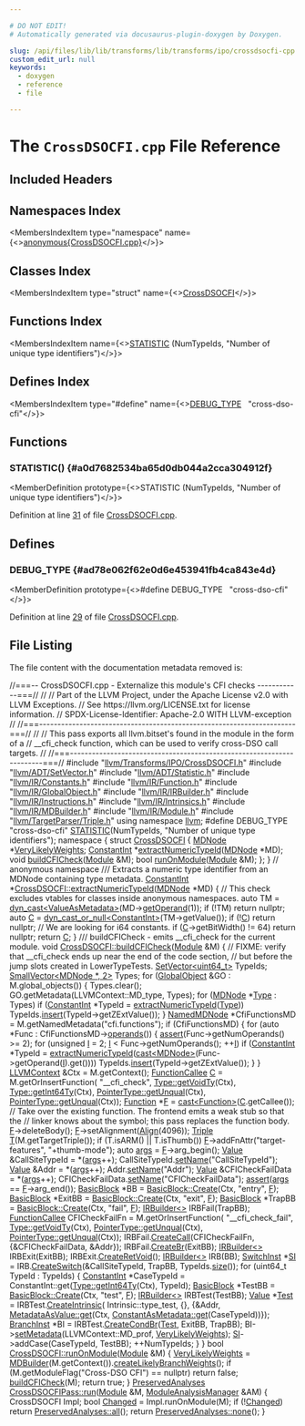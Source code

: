 ```yaml
---

# DO NOT EDIT!
# Automatically generated via docusaurus-plugin-doxygen by Doxygen.

slug: /api/files/lib/lib/transforms/lib/transforms/ipo/crossdsocfi-cpp
custom_edit_url: null
keywords:
  - doxygen
  - reference
  - file

---
```





# The `CrossDSOCFI.cpp` File Reference

<DoxygenPage pluginConfig={pluginConfig}>



## Included Headers

<IncludesList>
<IncludesListItem
  filePath="llvm/Transforms/IPO/CrossDSOCFI.h"
  permalink="/docs/api/files/include/include/llvm/include/llvm/transforms/include/llvm/transforms/ipo/crossdsocfi-h"
  isLocal="true" />
<IncludesListItem
  filePath="llvm/ADT/SetVector.h"
  permalink="/docs/api/files/include/include/llvm/include/llvm/adt/setvector-h"
  isLocal="true" />
<IncludesListItem
  filePath="llvm/ADT/Statistic.h"
  permalink="/docs/api/files/include/include/llvm/include/llvm/adt/statistic-h"
  isLocal="true" />
<IncludesListItem
  filePath="llvm/IR/Constants.h"
  permalink="/docs/api/files/include/include/llvm/include/llvm/ir/constants-h"
  isLocal="true" />
<IncludesListItem
  filePath="llvm/IR/Function.h"
  permalink="/docs/api/files/include/include/llvm/include/llvm/ir/function-h"
  isLocal="true" />
<IncludesListItem
  filePath="llvm/IR/GlobalObject.h"
  permalink="/docs/api/files/include/include/llvm/include/llvm/ir/globalobject-h"
  isLocal="true" />
<IncludesListItem
  filePath="llvm/IR/IRBuilder.h"
  permalink="/docs/api/files/include/include/llvm/include/llvm/ir/irbuilder-h"
  isLocal="true" />
<IncludesListItem
  filePath="llvm/IR/Instructions.h"
  permalink="/docs/api/files/include/include/llvm/include/llvm/ir/instructions-h"
  isLocal="true" />
<IncludesListItem
  filePath="llvm/IR/Intrinsics.h"
  permalink="/docs/api/files/include/include/llvm/include/llvm/ir/intrinsics-h"
  isLocal="true" />
<IncludesListItem
  filePath="llvm/IR/MDBuilder.h"
  permalink="/docs/api/files/include/include/llvm/include/llvm/ir/mdbuilder-h"
  isLocal="true" />
<IncludesListItem
  filePath="llvm/IR/Module.h"
  permalink="/docs/api/files/include/include/llvm/include/llvm/ir/module-h"
  isLocal="true" />
<IncludesListItem
  filePath="llvm/TargetParser/Triple.h"
  permalink="/docs/api/files/include/include/llvm/include/llvm/targetparser/triple-h"
  isLocal="true" />
</IncludesList>

## Namespaces Index

<MembersIndex>

<MembersIndexItem
  type="namespace"
  name={<><a href="/docs/api/namespaces/anonymous-crossdsocfi-cpp-">anonymous&#123;CrossDSOCFI.cpp&#125;</a></>}>
</MembersIndexItem>

</MembersIndex>

## Classes Index

<MembersIndex>

<MembersIndexItem
  type="struct"
  name={<><a href="/docs/api/structs/anonymous-namespace-crossdsocfi-cpp-/crossdsocfi">CrossDSOCFI</a></>}>
</MembersIndexItem>

</MembersIndex>

## Functions Index

<MembersIndex>

<MembersIndexItem
  name={<><a href="#a0d7682534ba65d0db044a2cca304912f">STATISTIC</a> (NumTypeIds, &quot;Number of unique type identifiers&quot;)</>}>
</MembersIndexItem>

</MembersIndex>

## Defines Index

<MembersIndex>

<MembersIndexItem
  type="#define"
  name={<><a href="#ad78e062f62e0d6e453941fb4ca843e4d">DEBUG&#95;TYPE</a>&nbsp;&nbsp;&nbsp;&quot;cross-dso-cfi&quot;</>}>
</MembersIndexItem>

</MembersIndex>


<SectionDefinition>

## Functions

### STATISTIC() {#a0d7682534ba65d0db044a2cca304912f}

<MemberDefinition
  prototype={<>STATISTIC (NumTypeIds, &quot;Number of unique type identifiers&quot;)</>}>

Definition at line <a href="#l00031">31</a> of file <a href="/docs/api/files/lib/lib/transforms/lib/transforms/ipo/crossdsocfi-cpp">CrossDSOCFI.cpp</a>.
</MemberDefinition>

</SectionDefinition>

<SectionDefinition>

## Defines

### DEBUG&#95;TYPE {#ad78e062f62e0d6e453941fb4ca843e4d}

<MemberDefinition
  prototype={<>#define DEBUG&#95;TYPE&nbsp;&nbsp;&nbsp;&quot;cross-dso-cfi&quot;</>}>

Definition at line <a href="#l00029">29</a> of file <a href="/docs/api/files/lib/lib/transforms/lib/transforms/ipo/crossdsocfi-cpp">CrossDSOCFI.cpp</a>.
</MemberDefinition>

</SectionDefinition>

## File Listing

The file content with the documentation metadata removed is:

<ProgramListing>

<Link id="l00001" /><CodeLine lineNumber="1"><span class="doxyHighlightComment">//===-- CrossDSOCFI.cpp - Externalize this module&#39;s CFI checks ------------===//</span></CodeLine>
<Link id="l00002" /><CodeLine lineNumber="2"><span class="doxyHighlightComment">//</span></CodeLine>
<Link id="l00003" /><CodeLine lineNumber="3"><span class="doxyHighlightComment">// Part of the LLVM Project, under the Apache License v2.0 with LLVM Exceptions.</span></CodeLine>
<Link id="l00004" /><CodeLine lineNumber="4"><span class="doxyHighlightComment">// See https://llvm.org/LICENSE.txt for license information.</span></CodeLine>
<Link id="l00005" /><CodeLine lineNumber="5"><span class="doxyHighlightComment">// SPDX-License-Identifier: Apache-2.0 WITH LLVM-exception</span></CodeLine>
<Link id="l00006" /><CodeLine lineNumber="6"><span class="doxyHighlightComment">//</span></CodeLine>
<Link id="l00007" /><CodeLine lineNumber="7"><span class="doxyHighlightComment">//===----------------------------------------------------------------------===//</span></CodeLine>
<Link id="l00008" /><CodeLine lineNumber="8"><span class="doxyHighlightComment">//</span></CodeLine>
<Link id="l00009" /><CodeLine lineNumber="9"><span class="doxyHighlightComment">// This pass exports all llvm.bitset&#39;s found in the module in the form of a</span></CodeLine>
<Link id="l00010" /><CodeLine lineNumber="10"><span class="doxyHighlightComment">// &#95;&#95;cfi&#95;check function, which can be used to verify cross-DSO call targets.</span></CodeLine>
<Link id="l00011" /><CodeLine lineNumber="11"><span class="doxyHighlightComment">//</span></CodeLine>
<Link id="l00012" /><CodeLine lineNumber="12"><span class="doxyHighlightComment">//===----------------------------------------------------------------------===//</span></CodeLine>
<Link id="l00013" /><CodeLine lineNumber="13"></CodeLine>
<Link id="l00014" /><CodeLine lineNumber="14"><span class="doxyHighlightPreprocessor">#include &quot;<a href="/docs/api/files/include/include/llvm/include/llvm/transforms/include/llvm/transforms/ipo/crossdsocfi-h">llvm/Transforms/IPO/CrossDSOCFI.h</a>&quot;</span></CodeLine>
<Link id="l00015" /><CodeLine lineNumber="15"><span class="doxyHighlightPreprocessor">#include &quot;<a href="/docs/api/files/include/include/llvm/include/llvm/adt/setvector-h">llvm/ADT/SetVector.h</a>&quot;</span></CodeLine>
<Link id="l00016" /><CodeLine lineNumber="16"><span class="doxyHighlightPreprocessor">#include &quot;<a href="/docs/api/files/include/include/llvm/include/llvm/adt/statistic-h">llvm/ADT/Statistic.h</a>&quot;</span></CodeLine>
<Link id="l00017" /><CodeLine lineNumber="17"><span class="doxyHighlightPreprocessor">#include &quot;<a href="/docs/api/files/include/include/llvm/include/llvm/ir/constants-h">llvm/IR/Constants.h</a>&quot;</span></CodeLine>
<Link id="l00018" /><CodeLine lineNumber="18"><span class="doxyHighlightPreprocessor">#include &quot;<a href="/docs/api/files/include/include/llvm/include/llvm/ir/function-h">llvm/IR/Function.h</a>&quot;</span></CodeLine>
<Link id="l00019" /><CodeLine lineNumber="19"><span class="doxyHighlightPreprocessor">#include &quot;<a href="/docs/api/files/include/include/llvm/include/llvm/ir/globalobject-h">llvm/IR/GlobalObject.h</a>&quot;</span></CodeLine>
<Link id="l00020" /><CodeLine lineNumber="20"><span class="doxyHighlightPreprocessor">#include &quot;<a href="/docs/api/files/include/include/llvm/include/llvm/ir/irbuilder-h">llvm/IR/IRBuilder.h</a>&quot;</span></CodeLine>
<Link id="l00021" /><CodeLine lineNumber="21"><span class="doxyHighlightPreprocessor">#include &quot;<a href="/docs/api/files/include/include/llvm/include/llvm/ir/instructions-h">llvm/IR/Instructions.h</a>&quot;</span></CodeLine>
<Link id="l00022" /><CodeLine lineNumber="22"><span class="doxyHighlightPreprocessor">#include &quot;<a href="/docs/api/files/include/include/llvm/include/llvm/ir/intrinsics-h">llvm/IR/Intrinsics.h</a>&quot;</span></CodeLine>
<Link id="l00023" /><CodeLine lineNumber="23"><span class="doxyHighlightPreprocessor">#include &quot;<a href="/docs/api/files/include/include/llvm/include/llvm/ir/mdbuilder-h">llvm/IR/MDBuilder.h</a>&quot;</span></CodeLine>
<Link id="l00024" /><CodeLine lineNumber="24"><span class="doxyHighlightPreprocessor">#include &quot;<a href="/docs/api/files/include/include/llvm/include/llvm/ir/module-h">llvm/IR/Module.h</a>&quot;</span></CodeLine>
<Link id="l00025" /><CodeLine lineNumber="25"><span class="doxyHighlightPreprocessor">#include &quot;<a href="/docs/api/files/include/include/llvm/include/llvm/targetparser/triple-h">llvm/TargetParser/Triple.h</a>&quot;</span></CodeLine>
<Link id="l00026" /><CodeLine lineNumber="26"></CodeLine>
<Link id="l00027" /><CodeLine lineNumber="27"><span class="doxyHighlightKeyword">using namespace </span><span class="doxyHighlight"><a href="/docs/api/namespaces/llvm">llvm</a>;</span></CodeLine>
<Link id="l00028" /><CodeLine lineNumber="28"></CodeLine>
<Link id="l00029" /><CodeLine lineNumber="29" lineLink="#ad78e062f62e0d6e453941fb4ca843e4d"><span class="doxyHighlightPreprocessor">#define DEBUG&#95;TYPE &quot;cross-dso-cfi&quot;</span></CodeLine>
<Link id="l00030" /><CodeLine lineNumber="30"></CodeLine>
<Link id="l00031" /><CodeLine lineNumber="31" lineLink="#a0d7682534ba65d0db044a2cca304912f"><span class="doxyHighlight"><a href="/docs/api/files/include/include/llvm/include/llvm/adt/statistic-h/#ad6117415b93e5675d5a6c8e1855b3b2f">STATISTIC</a>(NumTypeIds, </span><span class="doxyHighlightStringLiteral">&quot;Number of unique type identifiers&quot;</span><span class="doxyHighlight">);</span></CodeLine>
<Link id="l00032" /><CodeLine lineNumber="32"></CodeLine>
<Link id="l00033" /><CodeLine lineNumber="33" lineLink="/docs/api/namespaces/anonymous-crossdsocfi-cpp-"><span class="doxyHighlightKeyword">namespace </span><span class="doxyHighlight">&#123;</span></CodeLine>
<Link id="l00034" /><CodeLine lineNumber="34"></CodeLine>
<Link id="l00035" /><CodeLine lineNumber="35" lineLink="/docs/api/structs/anonymous-namespace-crossdsocfi-cpp-/crossdsocfi"><span class="doxyHighlightKeyword">struct </span><span class="doxyHighlight"><a href="/docs/api/structs/anonymous-namespace-crossdsocfi-cpp-/crossdsocfi">CrossDSOCFI</a> &#123;</span></CodeLine>
<Link id="l00036" /><CodeLine lineNumber="36" lineLink="/docs/api/structs/anonymous-namespace-crossdsocfi-cpp-/crossdsocfi/#a2a38f5d6b0be2d93cae2fb81ac1231c5"><span class="doxyHighlight">  <a href="/docs/api/classes/llvm/mdnode">MDNode</a> &#42;<a href="/docs/api/structs/anonymous-namespace-crossdsocfi-cpp-/crossdsocfi/#a2a38f5d6b0be2d93cae2fb81ac1231c5">VeryLikelyWeights</a>;</span></CodeLine>
<Link id="l00037" /><CodeLine lineNumber="37"></CodeLine>
<Link id="l00038" /><CodeLine lineNumber="38"><span class="doxyHighlight">  <a href="/docs/api/classes/llvm/constantint">ConstantInt</a> &#42;<a href="/docs/api/structs/anonymous-namespace-crossdsocfi-cpp-/crossdsocfi/#a91adb0f0d4cc8b82519a400e852ed2e4">extractNumericTypeId</a>(<a href="/docs/api/classes/llvm/mdnode">MDNode</a> &#42;MD);</span></CodeLine>
<Link id="l00039" /><CodeLine lineNumber="39"><span class="doxyHighlight">  </span><span class="doxyHighlightKeywordType">void</span><span class="doxyHighlight"> <a href="/docs/api/structs/anonymous-namespace-crossdsocfi-cpp-/crossdsocfi/#ab29f15fad3f35ea8248e93e3dc805224">buildCFICheck</a>(<a href="/docs/api/classes/llvm/module">Module</a> &amp;M);</span></CodeLine>
<Link id="l00040" /><CodeLine lineNumber="40"><span class="doxyHighlight">  </span><span class="doxyHighlightKeywordType">bool</span><span class="doxyHighlight"> <a href="/docs/api/structs/anonymous-namespace-crossdsocfi-cpp-/crossdsocfi/#a1446c390b416fa0c68a832b3eb623b2d">runOnModule</a>(<a href="/docs/api/classes/llvm/module">Module</a> &amp;M);</span></CodeLine>
<Link id="l00041" /><CodeLine lineNumber="41"><span class="doxyHighlight">&#125;;</span></CodeLine>
<Link id="l00042" /><CodeLine lineNumber="42"></CodeLine>
<Link id="l00043" /><CodeLine lineNumber="43"><span class="doxyHighlight">&#125; </span><span class="doxyHighlightComment">// anonymous namespace</span></CodeLine>
<Link id="l00044" /><CodeLine lineNumber="44"></CodeLine>
<Link id="l00045" /><CodeLine lineNumber="45"><span class="doxyHighlightComment">/// Extracts a numeric type identifier from an MDNode containing type metadata.</span></CodeLine>
<Link id="l00046" /><CodeLine lineNumber="46" lineLink="/docs/api/structs/anonymous-namespace-crossdsocfi-cpp-/crossdsocfi/#a91adb0f0d4cc8b82519a400e852ed2e4"><span class="doxyHighlight"><a href="/docs/api/classes/llvm/constantint">ConstantInt</a> &#42;<a href="/docs/api/structs/anonymous-namespace-crossdsocfi-cpp-/crossdsocfi/#a91adb0f0d4cc8b82519a400e852ed2e4">CrossDSOCFI::extractNumericTypeId</a>(<a href="/docs/api/classes/llvm/mdnode">MDNode</a> &#42;MD) &#123;</span></CodeLine>
<Link id="l00047" /><CodeLine lineNumber="47"><span class="doxyHighlight">  </span><span class="doxyHighlightComment">// This check excludes vtables for classes inside anonymous namespaces.</span></CodeLine>
<Link id="l00048" /><CodeLine lineNumber="48"><span class="doxyHighlight">  </span><span class="doxyHighlightKeyword">auto</span><span class="doxyHighlight"> TM = <a href="/docs/api/namespaces/llvm/#a22eeee01734061ac1b31ccd994c49eef">dyn&#95;cast&lt;ValueAsMetadata&gt;</a>(MD-&gt;<a href="/docs/api/classes/llvm/mdnode/#a42409838a49255a3770da1469872f20b">getOperand</a>(1));</span></CodeLine>
<Link id="l00049" /><CodeLine lineNumber="49"><span class="doxyHighlight">  </span><span class="doxyHighlightKeywordFlow">if</span><span class="doxyHighlight"> (!TM)</span></CodeLine>
<Link id="l00050" /><CodeLine lineNumber="50"><span class="doxyHighlight">    </span><span class="doxyHighlightKeywordFlow">return</span><span class="doxyHighlight"> </span><span class="doxyHighlightKeyword">nullptr</span><span class="doxyHighlight">;</span></CodeLine>
<Link id="l00051" /><CodeLine lineNumber="51"><span class="doxyHighlight">  </span><span class="doxyHighlightKeyword">auto</span><span class="doxyHighlight"> <a href="/docs/api/namespaces/llvm/callingconv/#ac6aa1387c4375260e2468eb5a77fdb4cafd841a49aec1539bc88abc8ff9e170fb">C</a> = <a href="/docs/api/namespaces/llvm/#a5f6182886dc2f96c204299e92c1565d5">dyn&#95;cast&#95;or&#95;null&lt;ConstantInt&gt;</a>(TM-&gt;getValue());</span></CodeLine>
<Link id="l00052" /><CodeLine lineNumber="52"><span class="doxyHighlight">  </span><span class="doxyHighlightKeywordFlow">if</span><span class="doxyHighlight"> (!<a href="/docs/api/namespaces/llvm/callingconv/#ac6aa1387c4375260e2468eb5a77fdb4cafd841a49aec1539bc88abc8ff9e170fb">C</a>) </span><span class="doxyHighlightKeywordFlow">return</span><span class="doxyHighlight"> </span><span class="doxyHighlightKeyword">nullptr</span><span class="doxyHighlight">;</span></CodeLine>
<Link id="l00053" /><CodeLine lineNumber="53"><span class="doxyHighlight">  </span><span class="doxyHighlightComment">// We are looking for i64 constants.</span></CodeLine>
<Link id="l00054" /><CodeLine lineNumber="54"><span class="doxyHighlight">  </span><span class="doxyHighlightKeywordFlow">if</span><span class="doxyHighlight"> (<a href="/docs/api/namespaces/llvm/callingconv/#ac6aa1387c4375260e2468eb5a77fdb4cafd841a49aec1539bc88abc8ff9e170fb">C</a>-&gt;getBitWidth() != 64) </span><span class="doxyHighlightKeywordFlow">return</span><span class="doxyHighlight"> </span><span class="doxyHighlightKeyword">nullptr</span><span class="doxyHighlight">;</span></CodeLine>
<Link id="l00055" /><CodeLine lineNumber="55"></CodeLine>
<Link id="l00056" /><CodeLine lineNumber="56"><span class="doxyHighlight">  </span><span class="doxyHighlightKeywordFlow">return</span><span class="doxyHighlight"> <a href="/docs/api/namespaces/llvm/callingconv/#ac6aa1387c4375260e2468eb5a77fdb4cafd841a49aec1539bc88abc8ff9e170fb">C</a>;</span></CodeLine>
<Link id="l00057" /><CodeLine lineNumber="57"><span class="doxyHighlight">&#125;</span></CodeLine>
<Link id="l00058" /><CodeLine lineNumber="58"></CodeLine>
<Link id="l00059" /><CodeLine lineNumber="59"><span class="doxyHighlightComment">/// buildCFICheck - emits &#95;&#95;cfi&#95;check for the current module.</span></CodeLine>
<Link id="l00060" /><CodeLine lineNumber="60" lineLink="/docs/api/structs/anonymous-namespace-crossdsocfi-cpp-/crossdsocfi/#ab29f15fad3f35ea8248e93e3dc805224"><span class="doxyHighlightKeywordType">void</span><span class="doxyHighlight"> <a href="/docs/api/structs/anonymous-namespace-crossdsocfi-cpp-/crossdsocfi/#ab29f15fad3f35ea8248e93e3dc805224">CrossDSOCFI::buildCFICheck</a>(<a href="/docs/api/classes/llvm/module">Module</a> &amp;M) &#123;</span></CodeLine>
<Link id="l00061" /><CodeLine lineNumber="61"><span class="doxyHighlight">  </span><span class="doxyHighlightComment">// FIXME: verify that &#95;&#95;cfi&#95;check ends up near the end of the code section,</span></CodeLine>
<Link id="l00062" /><CodeLine lineNumber="62"><span class="doxyHighlight">  </span><span class="doxyHighlightComment">// but before the jump slots created in LowerTypeTests.</span></CodeLine>
<Link id="l00063" /><CodeLine lineNumber="63"><span class="doxyHighlight">  <a href="/docs/api/classes/llvm/setvector">SetVector&lt;uint64&#95;t&gt;</a> TypeIds;</span></CodeLine>
<Link id="l00064" /><CodeLine lineNumber="64"><span class="doxyHighlight">  <a href="/docs/api/classes/llvm/smallvector">SmallVector&lt;MDNode &#42;, 2&gt;</a> Types;</span></CodeLine>
<Link id="l00065" /><CodeLine lineNumber="65"><span class="doxyHighlight">  </span><span class="doxyHighlightKeywordFlow">for</span><span class="doxyHighlight"> (<a href="/docs/api/classes/llvm/globalobject">GlobalObject</a> &amp;GO : M.global&#95;objects()) &#123;</span></CodeLine>
<Link id="l00066" /><CodeLine lineNumber="66"><span class="doxyHighlight">    Types.clear();</span></CodeLine>
<Link id="l00067" /><CodeLine lineNumber="67"><span class="doxyHighlight">    GO.getMetadata(LLVMContext::MD&#95;type, Types);</span></CodeLine>
<Link id="l00068" /><CodeLine lineNumber="68"><span class="doxyHighlight">    </span><span class="doxyHighlightKeywordFlow">for</span><span class="doxyHighlight"> (<a href="/docs/api/classes/llvm/mdnode">MDNode</a> &#42;<a href="/docs/api/classes/llvm/type">Type</a> : Types)</span></CodeLine>
<Link id="l00069" /><CodeLine lineNumber="69"><span class="doxyHighlight">      </span><span class="doxyHighlightKeywordFlow">if</span><span class="doxyHighlight"> (<a href="/docs/api/classes/llvm/constantint">ConstantInt</a> &#42;TypeId = <a href="/docs/api/structs/anonymous-namespace-crossdsocfi-cpp-/crossdsocfi/#a91adb0f0d4cc8b82519a400e852ed2e4">extractNumericTypeId</a>(<a href="/docs/api/classes/llvm/type">Type</a>))</span></CodeLine>
<Link id="l00070" /><CodeLine lineNumber="70"><span class="doxyHighlight">        TypeIds.<a href="/docs/api/classes/llvm/setvector/#af34eb71cc483e84d2eca80575cb9ccde">insert</a>(TypeId-&gt;getZExtValue());</span></CodeLine>
<Link id="l00071" /><CodeLine lineNumber="71"><span class="doxyHighlight">  &#125;</span></CodeLine>
<Link id="l00072" /><CodeLine lineNumber="72"></CodeLine>
<Link id="l00073" /><CodeLine lineNumber="73"><span class="doxyHighlight">  <a href="/docs/api/classes/llvm/namedmdnode">NamedMDNode</a> &#42;CfiFunctionsMD = M.getNamedMetadata(</span><span class="doxyHighlightStringLiteral">&quot;cfi.functions&quot;</span><span class="doxyHighlight">);</span></CodeLine>
<Link id="l00074" /><CodeLine lineNumber="74"><span class="doxyHighlight">  </span><span class="doxyHighlightKeywordFlow">if</span><span class="doxyHighlight"> (CfiFunctionsMD) &#123;</span></CodeLine>
<Link id="l00075" /><CodeLine lineNumber="75"><span class="doxyHighlight">    </span><span class="doxyHighlightKeywordFlow">for</span><span class="doxyHighlight"> (</span><span class="doxyHighlightKeyword">auto</span><span class="doxyHighlight"> &#42;Func : CfiFunctionsMD-&gt;<a href="/docs/api/classes/llvm/namedmdnode/#adc55e223d70c06a924fd5cb248052d9d">operands</a>()) &#123;</span></CodeLine>
<Link id="l00076" /><CodeLine lineNumber="76"><span class="doxyHighlight">      <a href="/docs/api/files/lib/lib/target/lib/target/amdgpu/silowercontrolflow-cpp/#a4868c5d81c5ccc98c47aeab6244346a0">assert</a>(Func-&gt;getNumOperands() &gt;= 2);</span></CodeLine>
<Link id="l00077" /><CodeLine lineNumber="77"><span class="doxyHighlight">      </span><span class="doxyHighlightKeywordFlow">for</span><span class="doxyHighlight"> (</span><span class="doxyHighlightKeywordType">unsigned</span><span class="doxyHighlight"> <a href="/docs/api/files/lib/lib/support/md5-cpp/#ac0eafdc9ee161b71e7af98af736952fd">I</a> = 2; <a href="/docs/api/files/lib/lib/support/md5-cpp/#ac0eafdc9ee161b71e7af98af736952fd">I</a> &lt; Func-&gt;getNumOperands(); ++<a href="/docs/api/files/lib/lib/support/md5-cpp/#ac0eafdc9ee161b71e7af98af736952fd">I</a>)</span></CodeLine>
<Link id="l00078" /><CodeLine lineNumber="78"><span class="doxyHighlight">        </span><span class="doxyHighlightKeywordFlow">if</span><span class="doxyHighlight"> (<a href="/docs/api/classes/llvm/constantint">ConstantInt</a> &#42;TypeId =</span></CodeLine>
<Link id="l00079" /><CodeLine lineNumber="79"><span class="doxyHighlight">                <a href="/docs/api/structs/anonymous-namespace-crossdsocfi-cpp-/crossdsocfi/#a91adb0f0d4cc8b82519a400e852ed2e4">extractNumericTypeId</a>(<a href="/docs/api/namespaces/llvm/#ac4fc845f5ed92de63cd4474f128f5fc5">cast&lt;MDNode&gt;</a>(Func-&gt;getOperand(<a href="/docs/api/files/lib/lib/support/md5-cpp/#ac0eafdc9ee161b71e7af98af736952fd">I</a>).get())))</span></CodeLine>
<Link id="l00080" /><CodeLine lineNumber="80"><span class="doxyHighlight">          TypeIds.<a href="/docs/api/classes/llvm/setvector/#af34eb71cc483e84d2eca80575cb9ccde">insert</a>(TypeId-&gt;getZExtValue());</span></CodeLine>
<Link id="l00081" /><CodeLine lineNumber="81"><span class="doxyHighlight">    &#125;</span></CodeLine>
<Link id="l00082" /><CodeLine lineNumber="82"><span class="doxyHighlight">  &#125;</span></CodeLine>
<Link id="l00083" /><CodeLine lineNumber="83"></CodeLine>
<Link id="l00084" /><CodeLine lineNumber="84"><span class="doxyHighlight">  <a href="/docs/api/classes/llvm/llvmcontext">LLVMContext</a> &amp;Ctx = M.getContext();</span></CodeLine>
<Link id="l00085" /><CodeLine lineNumber="85"><span class="doxyHighlight">  <a href="/docs/api/classes/llvm/functioncallee">FunctionCallee</a> <a href="/docs/api/namespaces/llvm/callingconv/#ac6aa1387c4375260e2468eb5a77fdb4cafd841a49aec1539bc88abc8ff9e170fb">C</a> = M.getOrInsertFunction(</span></CodeLine>
<Link id="l00086" /><CodeLine lineNumber="86"><span class="doxyHighlight">      </span><span class="doxyHighlightStringLiteral">&quot;&#95;&#95;cfi&#95;check&quot;</span><span class="doxyHighlight">, <a href="/docs/api/classes/llvm/type/#a6e20e76960d952de088354cbcd14c3ab">Type::getVoidTy</a>(Ctx), <a href="/docs/api/classes/llvm/type/#a05186fa23e4d11b9855a9599ba87a4b7">Type::getInt64Ty</a>(Ctx),</span></CodeLine>
<Link id="l00087" /><CodeLine lineNumber="87"><span class="doxyHighlight">      <a href="/docs/api/classes/llvm/pointertype/#af8a1dbdbfd89aa4899b3c0d39495d0dd">PointerType::getUnqual</a>(Ctx), <a href="/docs/api/classes/llvm/pointertype/#af8a1dbdbfd89aa4899b3c0d39495d0dd">PointerType::getUnqual</a>(Ctx));</span></CodeLine>
<Link id="l00088" /><CodeLine lineNumber="88"><span class="doxyHighlight">  <a href="/docs/api/classes/llvm/function">Function</a> &#42;<a href="/docs/api/files/lib/lib/support/md5-cpp/#a96d73bbd7af15cb1fc38c3f4a3bd82e9">F</a> = <a href="/docs/api/namespaces/llvm/#ac4fc845f5ed92de63cd4474f128f5fc5">cast&lt;Function&gt;</a>(<a href="/docs/api/namespaces/llvm/callingconv/#ac6aa1387c4375260e2468eb5a77fdb4cafd841a49aec1539bc88abc8ff9e170fb">C</a>.getCallee());</span></CodeLine>
<Link id="l00089" /><CodeLine lineNumber="89"><span class="doxyHighlight">  </span><span class="doxyHighlightComment">// Take over the existing function. The frontend emits a weak stub so that the</span></CodeLine>
<Link id="l00090" /><CodeLine lineNumber="90"><span class="doxyHighlight">  </span><span class="doxyHighlightComment">// linker knows about the symbol; this pass replaces the function body.</span></CodeLine>
<Link id="l00091" /><CodeLine lineNumber="91"><span class="doxyHighlight">  <a href="/docs/api/files/lib/lib/support/md5-cpp/#a96d73bbd7af15cb1fc38c3f4a3bd82e9">F</a>-&gt;deleteBody();</span></CodeLine>
<Link id="l00092" /><CodeLine lineNumber="92"><span class="doxyHighlight">  <a href="/docs/api/files/lib/lib/support/md5-cpp/#a96d73bbd7af15cb1fc38c3f4a3bd82e9">F</a>-&gt;setAlignment(<a href="/docs/api/structs/llvm/align">Align</a>(4096));</span></CodeLine>
<Link id="l00093" /><CodeLine lineNumber="93"></CodeLine>
<Link id="l00094" /><CodeLine lineNumber="94"><span class="doxyHighlight">  <a href="/docs/api/classes/llvm/triple">Triple</a> <a href="/docs/api/files/lib/lib/target/lib/target/mips/mips16isellowering-cpp/#a0acb682b8260ab1c60b918599864e2e5">T</a>(M.getTargetTriple());</span></CodeLine>
<Link id="l00095" /><CodeLine lineNumber="95"><span class="doxyHighlight">  </span><span class="doxyHighlightKeywordFlow">if</span><span class="doxyHighlight"> (T.isARM() || T.isThumb())</span></CodeLine>
<Link id="l00096" /><CodeLine lineNumber="96"><span class="doxyHighlight">    <a href="/docs/api/files/lib/lib/support/md5-cpp/#a96d73bbd7af15cb1fc38c3f4a3bd82e9">F</a>-&gt;addFnAttr(</span><span class="doxyHighlightStringLiteral">&quot;target-features&quot;</span><span class="doxyHighlight">, </span><span class="doxyHighlightStringLiteral">&quot;+thumb-mode&quot;</span><span class="doxyHighlight">);</span></CodeLine>
<Link id="l00097" /><CodeLine lineNumber="97"></CodeLine>
<Link id="l00098" /><CodeLine lineNumber="98"><span class="doxyHighlight">  </span><span class="doxyHighlightKeyword">auto</span><span class="doxyHighlight"> <a href="/docs/api/files/lib/lib/target/lib/target/nvptx/nvptxlowerargs-cpp/#a4d6da696b3c753c5e5fbcc4d21d4cb71">args</a> = <a href="/docs/api/files/lib/lib/support/md5-cpp/#a96d73bbd7af15cb1fc38c3f4a3bd82e9">F</a>-&gt;arg&#95;begin();</span></CodeLine>
<Link id="l00099" /><CodeLine lineNumber="99"><span class="doxyHighlight">  <a href="/docs/api/classes/llvm/value">Value</a> &amp;CallSiteTypeId = &#42;(<a href="/docs/api/files/lib/lib/target/lib/target/nvptx/nvptxlowerargs-cpp/#a4d6da696b3c753c5e5fbcc4d21d4cb71">args</a>++);</span></CodeLine>
<Link id="l00100" /><CodeLine lineNumber="100"><span class="doxyHighlight">  CallSiteTypeId.<a href="/docs/api/classes/llvm/value/#a35ee267850af7c235474a8c46c7ac5af">setName</a>(</span><span class="doxyHighlightStringLiteral">&quot;CallSiteTypeId&quot;</span><span class="doxyHighlight">);</span></CodeLine>
<Link id="l00101" /><CodeLine lineNumber="101"><span class="doxyHighlight">  <a href="/docs/api/classes/llvm/value">Value</a> &amp;Addr = &#42;(<a href="/docs/api/files/lib/lib/target/lib/target/nvptx/nvptxlowerargs-cpp/#a4d6da696b3c753c5e5fbcc4d21d4cb71">args</a>++);</span></CodeLine>
<Link id="l00102" /><CodeLine lineNumber="102"><span class="doxyHighlight">  Addr.<a href="/docs/api/classes/llvm/value/#a35ee267850af7c235474a8c46c7ac5af">setName</a>(</span><span class="doxyHighlightStringLiteral">&quot;Addr&quot;</span><span class="doxyHighlight">);</span></CodeLine>
<Link id="l00103" /><CodeLine lineNumber="103"><span class="doxyHighlight">  <a href="/docs/api/classes/llvm/value">Value</a> &amp;CFICheckFailData = &#42;(<a href="/docs/api/files/lib/lib/target/lib/target/nvptx/nvptxlowerargs-cpp/#a4d6da696b3c753c5e5fbcc4d21d4cb71">args</a>++);</span></CodeLine>
<Link id="l00104" /><CodeLine lineNumber="104"><span class="doxyHighlight">  CFICheckFailData.<a href="/docs/api/classes/llvm/value/#a35ee267850af7c235474a8c46c7ac5af">setName</a>(</span><span class="doxyHighlightStringLiteral">&quot;CFICheckFailData&quot;</span><span class="doxyHighlight">);</span></CodeLine>
<Link id="l00105" /><CodeLine lineNumber="105"><span class="doxyHighlight">  <a href="/docs/api/files/lib/lib/target/lib/target/amdgpu/silowercontrolflow-cpp/#a4868c5d81c5ccc98c47aeab6244346a0">assert</a>(<a href="/docs/api/files/lib/lib/target/lib/target/nvptx/nvptxlowerargs-cpp/#a4d6da696b3c753c5e5fbcc4d21d4cb71">args</a> == <a href="/docs/api/files/lib/lib/support/md5-cpp/#a96d73bbd7af15cb1fc38c3f4a3bd82e9">F</a>-&gt;arg&#95;end());</span></CodeLine>
<Link id="l00106" /><CodeLine lineNumber="106"></CodeLine>
<Link id="l00107" /><CodeLine lineNumber="107"><span class="doxyHighlight">  <a href="/docs/api/classes/llvm/basicblock">BasicBlock</a> &#42;BB = <a href="/docs/api/classes/llvm/basicblock/#a4a5b798214be930cf8e133c032ba0129">BasicBlock::Create</a>(Ctx, </span><span class="doxyHighlightStringLiteral">&quot;entry&quot;</span><span class="doxyHighlight">, <a href="/docs/api/files/lib/lib/support/md5-cpp/#a96d73bbd7af15cb1fc38c3f4a3bd82e9">F</a>);</span></CodeLine>
<Link id="l00108" /><CodeLine lineNumber="108"><span class="doxyHighlight">  <a href="/docs/api/classes/llvm/basicblock">BasicBlock</a> &#42;ExitBB = <a href="/docs/api/classes/llvm/basicblock/#a4a5b798214be930cf8e133c032ba0129">BasicBlock::Create</a>(Ctx, </span><span class="doxyHighlightStringLiteral">&quot;exit&quot;</span><span class="doxyHighlight">, <a href="/docs/api/files/lib/lib/support/md5-cpp/#a96d73bbd7af15cb1fc38c3f4a3bd82e9">F</a>);</span></CodeLine>
<Link id="l00109" /><CodeLine lineNumber="109"></CodeLine>
<Link id="l00110" /><CodeLine lineNumber="110"><span class="doxyHighlight">  <a href="/docs/api/classes/llvm/basicblock">BasicBlock</a> &#42;TrapBB = <a href="/docs/api/classes/llvm/basicblock/#a4a5b798214be930cf8e133c032ba0129">BasicBlock::Create</a>(Ctx, </span><span class="doxyHighlightStringLiteral">&quot;fail&quot;</span><span class="doxyHighlight">, <a href="/docs/api/files/lib/lib/support/md5-cpp/#a96d73bbd7af15cb1fc38c3f4a3bd82e9">F</a>);</span></CodeLine>
<Link id="l00111" /><CodeLine lineNumber="111"><span class="doxyHighlight">  <a href="/docs/api/classes/llvm/irbuilder">IRBuilder&lt;&gt;</a> IRBFail(TrapBB);</span></CodeLine>
<Link id="l00112" /><CodeLine lineNumber="112"><span class="doxyHighlight">  <a href="/docs/api/classes/llvm/functioncallee">FunctionCallee</a> CFICheckFailFn = M.getOrInsertFunction(</span></CodeLine>
<Link id="l00113" /><CodeLine lineNumber="113"><span class="doxyHighlight">      </span><span class="doxyHighlightStringLiteral">&quot;&#95;&#95;cfi&#95;check&#95;fail&quot;</span><span class="doxyHighlight">, <a href="/docs/api/classes/llvm/type/#a6e20e76960d952de088354cbcd14c3ab">Type::getVoidTy</a>(Ctx), <a href="/docs/api/classes/llvm/pointertype/#af8a1dbdbfd89aa4899b3c0d39495d0dd">PointerType::getUnqual</a>(Ctx),</span></CodeLine>
<Link id="l00114" /><CodeLine lineNumber="114"><span class="doxyHighlight">      <a href="/docs/api/classes/llvm/pointertype/#af8a1dbdbfd89aa4899b3c0d39495d0dd">PointerType::getUnqual</a>(Ctx));</span></CodeLine>
<Link id="l00115" /><CodeLine lineNumber="115"><span class="doxyHighlight">  IRBFail.<a href="/docs/api/classes/llvm/irbuilderbase/#ab086c5b9f9563eda0cdd703f454e041e">CreateCall</a>(CFICheckFailFn, &#123;&amp;CFICheckFailData, &amp;Addr&#125;);</span></CodeLine>
<Link id="l00116" /><CodeLine lineNumber="116"><span class="doxyHighlight">  IRBFail.<a href="/docs/api/classes/llvm/irbuilderbase/#abab736a0141f903dc32a6f48828ad908">CreateBr</a>(ExitBB);</span></CodeLine>
<Link id="l00117" /><CodeLine lineNumber="117"></CodeLine>
<Link id="l00118" /><CodeLine lineNumber="118"><span class="doxyHighlight">  <a href="/docs/api/classes/llvm/irbuilder">IRBuilder&lt;&gt;</a> IRBExit(ExitBB);</span></CodeLine>
<Link id="l00119" /><CodeLine lineNumber="119"><span class="doxyHighlight">  IRBExit.<a href="/docs/api/classes/llvm/irbuilderbase/#aa6536556982b7e6e2e5884e471f3ce6b">CreateRetVoid</a>();</span></CodeLine>
<Link id="l00120" /><CodeLine lineNumber="120"></CodeLine>
<Link id="l00121" /><CodeLine lineNumber="121"><span class="doxyHighlight">  <a href="/docs/api/classes/llvm/irbuilder">IRBuilder&lt;&gt;</a> IRB(BB);</span></CodeLine>
<Link id="l00122" /><CodeLine lineNumber="122"><span class="doxyHighlight">  <a href="/docs/api/classes/llvm/switchinst">SwitchInst</a> &#42;<a href="/docs/api/namespaces/llvm/si">SI</a> = IRB.<a href="/docs/api/classes/llvm/irbuilderbase/#a8b123015de85b2f41b0deda2aeaad9d3">CreateSwitch</a>(&amp;CallSiteTypeId, TrapBB, TypeIds.<a href="/docs/api/classes/llvm/setvector/#a1a42c1ba878bd637f374197d05f0a97f">size</a>());</span></CodeLine>
<Link id="l00123" /><CodeLine lineNumber="123"><span class="doxyHighlight">  </span><span class="doxyHighlightKeywordFlow">for</span><span class="doxyHighlight"> (uint64&#95;t TypeId : TypeIds) &#123;</span></CodeLine>
<Link id="l00124" /><CodeLine lineNumber="124"><span class="doxyHighlight">    <a href="/docs/api/classes/llvm/constantint">ConstantInt</a> &#42;CaseTypeId = ConstantInt::get(<a href="/docs/api/classes/llvm/type/#a05186fa23e4d11b9855a9599ba87a4b7">Type::getInt64Ty</a>(Ctx), TypeId);</span></CodeLine>
<Link id="l00125" /><CodeLine lineNumber="125"><span class="doxyHighlight">    <a href="/docs/api/classes/llvm/basicblock">BasicBlock</a> &#42;TestBB = <a href="/docs/api/classes/llvm/basicblock/#a4a5b798214be930cf8e133c032ba0129">BasicBlock::Create</a>(Ctx, </span><span class="doxyHighlightStringLiteral">&quot;test&quot;</span><span class="doxyHighlight">, <a href="/docs/api/files/lib/lib/support/md5-cpp/#a96d73bbd7af15cb1fc38c3f4a3bd82e9">F</a>);</span></CodeLine>
<Link id="l00126" /><CodeLine lineNumber="126"><span class="doxyHighlight">    <a href="/docs/api/classes/llvm/irbuilder">IRBuilder&lt;&gt;</a> IRBTest(TestBB);</span></CodeLine>
<Link id="l00127" /><CodeLine lineNumber="127"></CodeLine>
<Link id="l00128" /><CodeLine lineNumber="128"><span class="doxyHighlight">    <a href="/docs/api/classes/llvm/value">Value</a> &#42;<a href="/docs/api/namespaces/llvm/#aec7c967a5416fa6e154433965357a50ea0cbc6611f5540bd0809a388dc95a615b">Test</a> = IRBTest.<a href="/docs/api/classes/llvm/irbuilderbase/#a80eec4efbded89b11092babf42a65b82">CreateIntrinsic</a>(</span></CodeLine>
<Link id="l00129" /><CodeLine lineNumber="129"><span class="doxyHighlight">        Intrinsic::type&#95;test, &#123;&#125;,</span></CodeLine>
<Link id="l00130" /><CodeLine lineNumber="130"><span class="doxyHighlight">        &#123;&amp;Addr,</span></CodeLine>
<Link id="l00131" /><CodeLine lineNumber="131"><span class="doxyHighlight">         <a href="/docs/api/classes/llvm/metadataasvalue/#a3188a1aa0df768d8f254cd8d8fdeface">MetadataAsValue::get</a>(Ctx, <a href="/docs/api/classes/llvm/constantasmetadata/#a4c720c398a263087e00d7358b05636d5">ConstantAsMetadata::get</a>(CaseTypeId))&#125;);</span></CodeLine>
<Link id="l00132" /><CodeLine lineNumber="132"><span class="doxyHighlight">    <a href="/docs/api/classes/llvm/branchinst">BranchInst</a> &#42;BI = IRBTest.<a href="/docs/api/classes/llvm/irbuilderbase/#a972c30f044db799668bdcace5544edeb">CreateCondBr</a>(<a href="/docs/api/namespaces/llvm/#aec7c967a5416fa6e154433965357a50ea0cbc6611f5540bd0809a388dc95a615b">Test</a>, ExitBB, TrapBB);</span></CodeLine>
<Link id="l00133" /><CodeLine lineNumber="133"><span class="doxyHighlight">    BI-&gt;<a href="/docs/api/classes/llvm/instruction/#a9247a212ea89acc9573fa7e7f557eaba">setMetadata</a>(LLVMContext::MD&#95;prof, <a href="/docs/api/structs/anonymous-namespace-crossdsocfi-cpp-/crossdsocfi/#a2a38f5d6b0be2d93cae2fb81ac1231c5">VeryLikelyWeights</a>);</span></CodeLine>
<Link id="l00134" /><CodeLine lineNumber="134"></CodeLine>
<Link id="l00135" /><CodeLine lineNumber="135"><span class="doxyHighlight">    <a href="/docs/api/namespaces/llvm/si">SI</a>-&gt;addCase(CaseTypeId, TestBB);</span></CodeLine>
<Link id="l00136" /><CodeLine lineNumber="136"><span class="doxyHighlight">    ++NumTypeIds;</span></CodeLine>
<Link id="l00137" /><CodeLine lineNumber="137"><span class="doxyHighlight">  &#125;</span></CodeLine>
<Link id="l00138" /><CodeLine lineNumber="138"><span class="doxyHighlight">&#125;</span></CodeLine>
<Link id="l00139" /><CodeLine lineNumber="139"></CodeLine>
<Link id="l00140" /><CodeLine lineNumber="140" lineLink="/docs/api/structs/anonymous-namespace-crossdsocfi-cpp-/crossdsocfi/#a1446c390b416fa0c68a832b3eb623b2d"><span class="doxyHighlightKeywordType">bool</span><span class="doxyHighlight"> <a href="/docs/api/structs/anonymous-namespace-crossdsocfi-cpp-/crossdsocfi/#a1446c390b416fa0c68a832b3eb623b2d">CrossDSOCFI::runOnModule</a>(<a href="/docs/api/classes/llvm/module">Module</a> &amp;M) &#123;</span></CodeLine>
<Link id="l00141" /><CodeLine lineNumber="141"><span class="doxyHighlight">  <a href="/docs/api/structs/anonymous-namespace-crossdsocfi-cpp-/crossdsocfi/#a2a38f5d6b0be2d93cae2fb81ac1231c5">VeryLikelyWeights</a> = <a href="/docs/api/classes/llvm/mdbuilder">MDBuilder</a>(M.getContext()).<a href="/docs/api/classes/llvm/mdbuilder/#aba565f72261aa7d6207da89db949d991">createLikelyBranchWeights</a>();</span></CodeLine>
<Link id="l00142" /><CodeLine lineNumber="142"><span class="doxyHighlight">  </span><span class="doxyHighlightKeywordFlow">if</span><span class="doxyHighlight"> (M.getModuleFlag(</span><span class="doxyHighlightStringLiteral">&quot;Cross-DSO CFI&quot;</span><span class="doxyHighlight">) == </span><span class="doxyHighlightKeyword">nullptr</span><span class="doxyHighlight">)</span></CodeLine>
<Link id="l00143" /><CodeLine lineNumber="143"><span class="doxyHighlight">    </span><span class="doxyHighlightKeywordFlow">return</span><span class="doxyHighlight"> </span><span class="doxyHighlightKeyword">false</span><span class="doxyHighlight">;</span></CodeLine>
<Link id="l00144" /><CodeLine lineNumber="144"><span class="doxyHighlight">  <a href="/docs/api/structs/anonymous-namespace-crossdsocfi-cpp-/crossdsocfi/#ab29f15fad3f35ea8248e93e3dc805224">buildCFICheck</a>(M);</span></CodeLine>
<Link id="l00145" /><CodeLine lineNumber="145"><span class="doxyHighlight">  </span><span class="doxyHighlightKeywordFlow">return</span><span class="doxyHighlight"> </span><span class="doxyHighlightKeyword">true</span><span class="doxyHighlight">;</span></CodeLine>
<Link id="l00146" /><CodeLine lineNumber="146"><span class="doxyHighlight">&#125;</span></CodeLine>
<Link id="l00147" /><CodeLine lineNumber="147"></CodeLine>
<Link id="l00148" /><CodeLine lineNumber="148" lineLink="/docs/api/classes/llvm/crossdsocfipass/#a4dfd6efbe42e2fe46955cce4d9bbc8ef"><span class="doxyHighlight"><a href="/docs/api/classes/llvm/preservedanalyses">PreservedAnalyses</a> <a href="/docs/api/classes/llvm/crossdsocfipass/#a4dfd6efbe42e2fe46955cce4d9bbc8ef">CrossDSOCFIPass::run</a>(<a href="/docs/api/classes/llvm/module">Module</a> &amp;M, <a href="/docs/api/namespaces/llvm/#af9c9208365fd9ce11392b4d79485e259">ModuleAnalysisManager</a> &amp;AM) &#123;</span></CodeLine>
<Link id="l00149" /><CodeLine lineNumber="149"><span class="doxyHighlight">  CrossDSOCFI Impl;</span></CodeLine>
<Link id="l00150" /><CodeLine lineNumber="150"><span class="doxyHighlight">  </span><span class="doxyHighlightKeywordType">bool</span><span class="doxyHighlight"> <a href="/docs/api/groups/arcopt/#gaa57b1a4e6a1c79233913139635169cf1">Changed</a> = Impl.runOnModule(M);</span></CodeLine>
<Link id="l00151" /><CodeLine lineNumber="151"><span class="doxyHighlight">  </span><span class="doxyHighlightKeywordFlow">if</span><span class="doxyHighlight"> (!<a href="/docs/api/groups/arcopt/#gaa57b1a4e6a1c79233913139635169cf1">Changed</a>)</span></CodeLine>
<Link id="l00152" /><CodeLine lineNumber="152"><span class="doxyHighlight">    </span><span class="doxyHighlightKeywordFlow">return</span><span class="doxyHighlight"> <a href="/docs/api/classes/llvm/preservedanalyses/#a1258a1ff55557c27684010ebd7283712">PreservedAnalyses::all</a>();</span></CodeLine>
<Link id="l00153" /><CodeLine lineNumber="153"><span class="doxyHighlight">  </span><span class="doxyHighlightKeywordFlow">return</span><span class="doxyHighlight"> <a href="/docs/api/classes/llvm/preservedanalyses/#a03797a73044a81cbc6a3409d6c72ee8f">PreservedAnalyses::none</a>();</span></CodeLine>
<Link id="l00154" /><CodeLine lineNumber="154"><span class="doxyHighlight">&#125;</span></CodeLine>

</ProgramListing>


</DoxygenPage>
